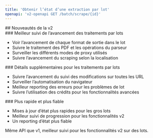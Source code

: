 ```yaml
---
title: 'Obtenir l’état d’une extraction par lot'
openapi: 'v2-openapi GET /batch/scrape/{id}'
---
```


<div id="whats-new-in-v2">
  ## Nouveautés de la v2
</div>

<div id="better-batch-progress-tracking">
  ### Meilleur suivi de l’avancement des traitements par lots
</div>

- Voir l’avancement de chaque format de sortie dans le lot
- Suivre le traitement des PDF et les opérations du parseur
- Surveiller les différents modes de proxy utilisés
- Suivre l’avancement du scraping selon la localisation

<div id="more-batch-details">
  ### Détails supplémentaires pour les traitements par lots
</div>

- Suivre l’avancement du suivi des modifications sur toutes les URL
- Surveiller l’automatisation du navigateur
- Meilleur reporting des erreurs pour les problèmes de lot
- Suivre l’utilisation des crédits pour les fonctionnalités avancées

<div id="faster-and-more-reliable">
  ### Plus rapide et plus fiable
</div>

- Mises à jour d’état plus rapides pour les gros lots
- Meilleur suivi de progression pour les fonctionnalités v2
- Un reporting d’état plus fiable

Même API que v1, meilleur suivi pour les fonctionnalités v2 sur des lots.